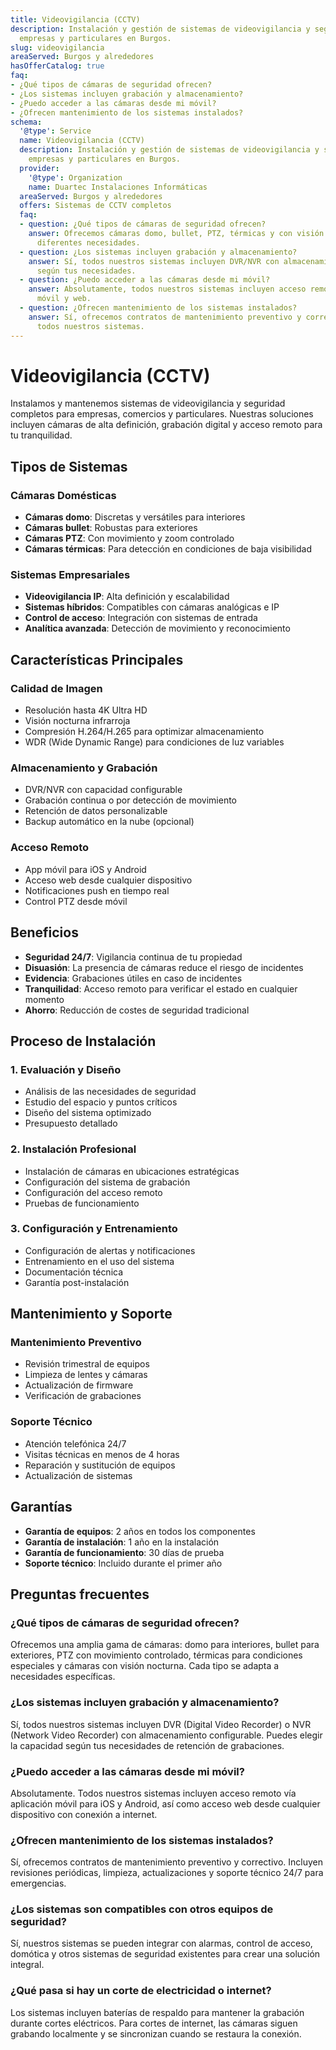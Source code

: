 ```yaml
---
title: Videovigilancia (CCTV)
description: Instalación y gestión de sistemas de videovigilancia y seguridad para
  empresas y particulares en Burgos.
slug: videovigilancia
areaServed: Burgos y alrededores
hasOfferCatalog: true
faq:
- ¿Qué tipos de cámaras de seguridad ofrecen?
- ¿Los sistemas incluyen grabación y almacenamiento?
- ¿Puedo acceder a las cámaras desde mi móvil?
- ¿Ofrecen mantenimiento de los sistemas instalados?
schema:
  '@type': Service
  name: Videovigilancia (CCTV)
  description: Instalación y gestión de sistemas de videovigilancia y seguridad para
    empresas y particulares en Burgos.
  provider:
    '@type': Organization
    name: Duartec Instalaciones Informáticas
  areaServed: Burgos y alrededores
  offers: Sistemas de CCTV completos
  faq:
  - question: ¿Qué tipos de cámaras de seguridad ofrecen?
    answer: Ofrecemos cámaras domo, bullet, PTZ, térmicas y con visión nocturna para
      diferentes necesidades.
  - question: ¿Los sistemas incluyen grabación y almacenamiento?
    answer: Sí, todos nuestros sistemas incluyen DVR/NVR con almacenamiento configurable
      según tus necesidades.
  - question: ¿Puedo acceder a las cámaras desde mi móvil?
    answer: Absolutamente, todos nuestros sistemas incluyen acceso remoto vía app
      móvil y web.
  - question: ¿Ofrecen mantenimiento de los sistemas instalados?
    answer: Sí, ofrecemos contratos de mantenimiento preventivo y correctivo para
      todos nuestros sistemas.
---
```


# Videovigilancia (CCTV)

Instalamos y mantenemos sistemas de videovigilancia y seguridad completos para empresas, comercios y particulares. Nuestras soluciones incluyen cámaras de alta definición, grabación digital y acceso remoto para tu tranquilidad.

## Tipos de Sistemas

### Cámaras Domésticas
- **Cámaras domo**: Discretas y versátiles para interiores
- **Cámaras bullet**: Robustas para exteriores
- **Cámaras PTZ**: Con movimiento y zoom controlado
- **Cámaras térmicas**: Para detección en condiciones de baja visibilidad

### Sistemas Empresariales
- **Videovigilancia IP**: Alta definición y escalabilidad
- **Sistemas híbridos**: Compatibles con cámaras analógicas e IP
- **Control de acceso**: Integración con sistemas de entrada
- **Analítica avanzada**: Detección de movimiento y reconocimiento

## Características Principales

### Calidad de Imagen
- Resolución hasta 4K Ultra HD
- Visión nocturna infrarroja
- Compresión H.264/H.265 para optimizar almacenamiento
- WDR (Wide Dynamic Range) para condiciones de luz variables

### Almacenamiento y Grabación
- DVR/NVR con capacidad configurable
- Grabación continua o por detección de movimiento
- Retención de datos personalizable
- Backup automático en la nube (opcional)

### Acceso Remoto
- App móvil para iOS y Android
- Acceso web desde cualquier dispositivo
- Notificaciones push en tiempo real
- Control PTZ desde móvil

## Beneficios

- **Seguridad 24/7**: Vigilancia continua de tu propiedad
- **Disuasión**: La presencia de cámaras reduce el riesgo de incidentes
- **Evidencia**: Grabaciones útiles en caso de incidentes
- **Tranquilidad**: Acceso remoto para verificar el estado en cualquier momento
- **Ahorro**: Reducción de costes de seguridad tradicional

## Proceso de Instalación

### 1. Evaluación y Diseño
- Análisis de las necesidades de seguridad
- Estudio del espacio y puntos críticos
- Diseño del sistema optimizado
- Presupuesto detallado

### 2. Instalación Profesional
- Instalación de cámaras en ubicaciones estratégicas
- Configuración del sistema de grabación
- Configuración del acceso remoto
- Pruebas de funcionamiento

### 3. Configuración y Entrenamiento
- Configuración de alertas y notificaciones
- Entrenamiento en el uso del sistema
- Documentación técnica
- Garantía post-instalación

## Mantenimiento y Soporte

### Mantenimiento Preventivo
- Revisión trimestral de equipos
- Limpieza de lentes y cámaras
- Actualización de firmware
- Verificación de grabaciones

### Soporte Técnico
- Atención telefónica 24/7
- Visitas técnicas en menos de 4 horas
- Reparación y sustitución de equipos
- Actualización de sistemas

## Garantías

- **Garantía de equipos**: 2 años en todos los componentes
- **Garantía de instalación**: 1 año en la instalación
- **Garantía de funcionamiento**: 30 días de prueba
- **Soporte técnico**: Incluido durante el primer año

## Preguntas frecuentes

### ¿Qué tipos de cámaras de seguridad ofrecen?

Ofrecemos una amplia gama de cámaras: domo para interiores, bullet para exteriores, PTZ con movimiento controlado, térmicas para condiciones especiales y cámaras con visión nocturna. Cada tipo se adapta a necesidades específicas.

### ¿Los sistemas incluyen grabación y almacenamiento?

Sí, todos nuestros sistemas incluyen DVR (Digital Video Recorder) o NVR (Network Video Recorder) con almacenamiento configurable. Puedes elegir la capacidad según tus necesidades de retención de grabaciones.

### ¿Puedo acceder a las cámaras desde mi móvil?

Absolutamente. Todos nuestros sistemas incluyen acceso remoto vía aplicación móvil para iOS y Android, así como acceso web desde cualquier dispositivo con conexión a internet.

### ¿Ofrecen mantenimiento de los sistemas instalados?

Sí, ofrecemos contratos de mantenimiento preventivo y correctivo. Incluyen revisiones periódicas, limpieza, actualizaciones y soporte técnico 24/7 para emergencias.

### ¿Los sistemas son compatibles con otros equipos de seguridad?

Sí, nuestros sistemas se pueden integrar con alarmas, control de acceso, domótica y otros sistemas de seguridad existentes para crear una solución integral.

### ¿Qué pasa si hay un corte de electricidad o internet?

Los sistemas incluyen baterías de respaldo para mantener la grabación durante cortes eléctricos. Para cortes de internet, las cámaras siguen grabando localmente y se sincronizan cuando se restaura la conexión.
